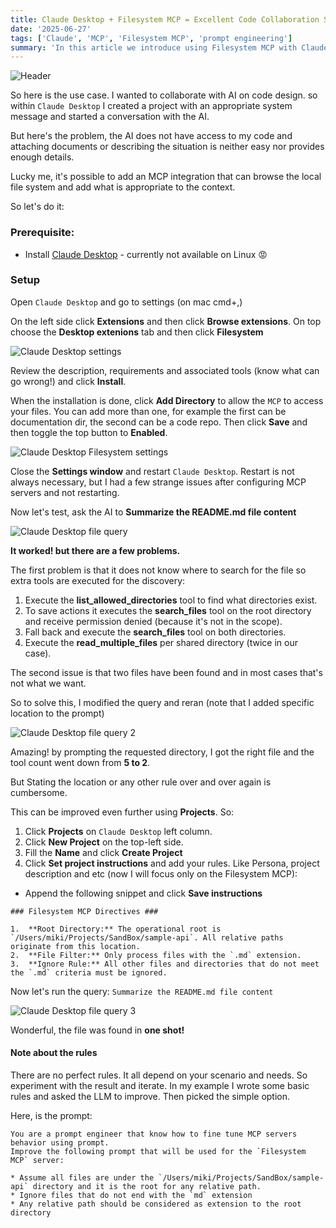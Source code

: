 ```yaml
---
title: Claude Desktop + Filesystem MCP = Excellent Code Collaboration Setup
date: '2025-06-27'
tags: ['Claude', 'MCP', 'Filesystem MCP', 'prompt engineering']
summary: 'In this article we introduce using Filesystem MCP with Claude Desktop to collaborate on code design with AI.'
---
```

![Header](/static/images/claude_desktop_plus_filesystem_mcp/header.webp)

So here is the use case. I wanted to collaborate with AI on code design.
so within `Claude Desktop` I created a project with an appropriate system message and started a conversation with the AI.

But here's the problem, the AI does not have access to my code and attaching documents or describing the situation is neither easy nor provides enough details.

Lucky me, it's possible to add an MCP integration that can browse the local file system and add what is appropriate to the context.

So let's do it:

### Prerequisite:
* Install [Claude Desktop](https://claude.ai/download) - currently not available on Linux 😡

### Setup

Open `Claude Desktop` and go to settings (on mac cmd+,)

On the left side click **Extensions** and then click **Browse extensions**. On top choose the **Desktop extenions** tab and then click **Filesystem**

![Claude Desktop settings](/static/images/claude_desktop_plus_filesystem_mcp/settings_extensions_tab.webp)

Review the description, requirements and associated tools (know what can go wrong!) and click **Install**.

When the installation is done, click **Add Directory** to allow the `MCP` to access your files. You can add more than one, for example the first can be documentation dir, the second can be a code repo.
Then click **Save** and then toggle the top button to **Enabled**.

![Claude Desktop Filesystem settings](/static/images/claude_desktop_plus_filesystem_mcp/settings_filesystem_tab.webp)

Close the **Settings window** and restart `Claude Desktop`. Restart is not always necessary, but I had a few strange issues after configuring MCP servers and not restarting.

Now let's test, ask the AI to **Summarize the README.md file content**

![Claude Desktop file query](/static/images/claude_desktop_plus_filesystem_mcp/summarize-readme-file.webp)

**It worked! but there are a few problems.**

The first problem is that it does not know where to search for the file so extra tools are executed for the discovery:
1. Execute the **list_allowed_directories** tool to find what directories exist.
2. To save actions it executes the **search_files** tool on the root directory and receive permission denied (because it's not in the scope).
3. Fall back and execute the **search_files** tool on both directories.
4. Execute the **read_multiple_files** per shared directory (twice in our case).

The second issue is that two files have been found and in most cases that's not what we want.

So to solve this, I modified the query and reran (note that I added specific location to the prompt)

![Claude Desktop file query 2](/static/images/claude_desktop_plus_filesystem_mcp/summarize-readme-file2.webp)

Amazing! by prompting the requested directory, I got the right file and the tool count went down from **5 to 2**.

But Stating the location or any other rule over and over again is cumbersome.

This can be improved even further using **Projects**. So:
1. Click **Projects** on `Claude Desktop` left column.
2. Click **New Project** on the top-left side.
3. Fill the **Name** and click **Create Project**
4. Click **Set project instructions** and add your rules. Like Persona, project description and etc (now I will focus only on the Filesystem MCP):
  * Append the following snippet and click **Save instructions**
```
### Filesystem MCP Directives ###

1.  **Root Directory:** The operational root is `/Users/miki/Projects/SandBox/sample-api`. All relative paths originate from this location.
2.  **File Filter:** Only process files with the `.md` extension.
3.  **Ignore Rule:** All other files and directories that do not meet the `.md` criteria must be ignored.
```

Now let's run the query: `Summarize the README.md file content`

![Claude Desktop file query 3](/static/images/claude_desktop_plus_filesystem_mcp/summarize-readme-file3.webp)

Wonderful, the file was found in **one shot!**

#### Note about the rules
There are no perfect rules. It all depend on your scenario and needs. So experiment with the result and iterate.
In my example I wrote some basic rules and asked the LLM to improve. Then picked the simple option.

Here, is the prompt:
```
You are a prompt engineer that know how to fine tune MCP servers behavior using prompt.
Improve the following prompt that will be used for the `Filesystem MCP` server:

* Assume all files are under the `/Users/miki/Projects/SandBox/sample-api` directory and it is the root for any relative path.
* Ignore files that do not end with the `md` extension
* Any relative path should be considered as extension to the root directory
```
